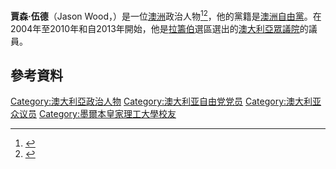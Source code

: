 '''賈森·伍德'''（Jason Wood，{{bd|1968年|5月24日}}）是一位[[澳洲|澳洲]]政治人物<ref>{{cite news |url=http://www.brisbanetimes.com.au/articles/2008/06/03/1212258766824.html |title=Multiple orgasms on floor of parliament |date=2008-06-03 |newspaper=[[Brisbane_Times|Brisbane Times]] |publisher=[[Fairfax_Media|Fairfax Media]] |accessdate=2010-09-22 |archive-date=2016-03-04 |archive-url=https://web.archive.org/web/20160304212932/http://www.brisbanetimes.com.au/articles/2008/06/03/1212258766824.html |dead-url=no }}</ref><ref>{{cite web |url=http://www.aph.gov.au/hansard/reps/dailys/dr020608.pdf |title=House of Representatives: Official Hansard No. 7, 2008 |work=Hansard |date=2008-06-02 |deadurl=yes |archiveurl=https://web.archive.org/web/20100505090319/http://www.aph.gov.au/hansard/reps/dailys/dr020608.pdf |archivedate=2010-05-05 |access-date=2016-03-06 }}</ref>，他的黨籍是[[澳洲自由黨|澳洲自由黨]]。在2004年至2010年和自2013年開始，他是[[拉籌伯_(澳大利亞國會選區)|拉籌伯]]選區選出的[[澳大利亞眾議院|澳大利亞眾議院]]的議員。
==參考資料==
{{Reflist}}
[[Category:澳大利亞政治人物|Category:澳大利亞政治人物]]
[[Category:澳大利亚自由党党员|Category:澳大利亚自由党党员]]
[[Category:澳大利亚众议员|Category:澳大利亚众议员]]
[[Category:墨爾本皇家理工大學校友|Category:墨爾本皇家理工大學校友]]
